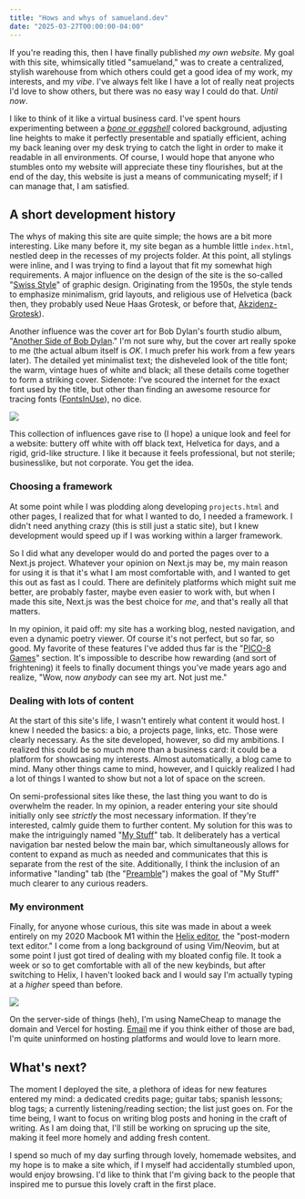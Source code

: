 ```yaml
---
title: "Hows and whys of samueland.dev"
date: "2025-03-27T00:00:00-04:00"
---
```


If you're reading this, then I have finally published *my own website*. My goal with this site, whimsically titled "samueland," was to create a centralized, stylish warehouse from which others could get a good idea of my work, my interests, and my *vibe*. I've always felt like I have a lot of really neat projects I'd love to show others, but there was no easy way I could do that. *Until now*.

I like to think of it like a virtual business card. I've spent hours experimenting between a [*bone* or *eggshell*](https://www.youtube.com/watch?v=cISYzA36-ZY) colored background, adjusting line heights to make it perfectly presentable and spatially efficient, aching my back leaning over my desk trying to catch the light in order to make it readable in all environments. Of course, I would hope that anyone who stumbles onto my website will appreciate these tiny flourishes, but at the end of the day, this website is just a means of communicating myself; if I can manage that, I am satisfied.

## A short development history

The whys of making this site are quite simple; the hows are a bit more interesting. Like many before it, my site began as a humble little `index.html`, nestled deep in the recesses of my projects folder. At this point, all stylings were inline, and I was trying to find a layout that fit my somewhat high requirements. A major influence on the design of the site is the so-called "[Swiss Style](https://en.wikipedia.org/wiki/Swiss_Style_(design))" of graphic design. Originating from the 1950s, the style tends to emphasize minimalism, grid layouts, and religious use of Helvetica (back then, they probably used Neue Haas Grotesk, or before that, [Akzidenz-Grotesk](https://en.wikipedia.org/wiki/Akzidenz-Grotesk)).

Another influence was the cover art for Bob Dylan's fourth studio album, "[Another Side of Bob Dylan](https://en.wikipedia.org/wiki/Another_Side_of_Bob_Dylan)." I'm not sure why, but the cover art really spoke to me (the actual album itself is *OK*. I much prefer his work from a few years later). The detailed yet minimalist text; the disheveled look of the title font; the warm, vintage hues of white and black; all these details come together to form a striking cover. Sidenote: I've scoured the internet for the exact font used by the title, but other than finding an awesome resource for tracing fonts ([FontsInUse](https://fontsinuse.com/tags/6504/bob-dylan)), no dice.

<img className="blogImg" src="/blog/media/asobd.jpg"/>

This collection of influences gave rise to (I hope) a unique look and feel for a website: buttery off white with off black text, Helvetica for days, and a rigid, grid-like structure. I like it because it feels professional, but not sterile; businesslike, but not corporate. You get the idea.

### Choosing a framework

At some point while I was plodding along developing `projects.html` and other pages, I realized that for what I wanted to do, I needed a framework. I didn't need anything crazy (this is still just a static site), but I knew development would speed up if I was working within a larger framework.

So I did what any developer would do and ported the pages over to a Next.js project. Whatever your opinion on Next.js may be, my main reason for using it is that it's what I am most comfortable with, and I wanted to get this out as fast as I could. There are definitely platforms which might suit me better, are probably faster, maybe even easier to work with, but when I made this site, Next.js was the best choice for *me*, and that's really all that matters.

In my opinion, it paid off: my site has a working blog, nested navigation, and even a dynamic poetry viewer. Of course it's not perfect, but so far, so good. My favorite of these features I've added thus far is the "[PICO-8 Games](/misc/games)" section. It's impossible to describe how rewarding (and sort of frightening) it feels to finally document things you've made years ago and realize, "Wow, now *anybody* can see my art. Not just me."

### Dealing with lots of content

At the start of this site's life, I wasn't entirely what content it would host. I knew I needed the basics: a bio, a projects page, links, etc. Those were clearly necessary. As the site developed, however, so did my ambitions. I realized this could be so much more than a business card: it could be a platform for showcasing my interests. Almost automatically, a blog came to mind. Many other things came to mind, however, and I quickly realized I had a lot of things I wanted to show but not a lot of space on the screen.

On semi-professional sites like these, the last thing you want to do is overwhelm the reader. In my opinion, a reader entering your site should initially only see *strictly* the most necessary information. If they're interested, calmly guide them to further content. My solution for this was to make the intriguingly named "[My Stuff](/misc)" tab. It deliberately has a vertical navigation bar nested below the main bar, which simultaneously allows for content to expand as much as needed and communicates that this is separate from the rest of the site. Additionally, I think the inclusion of an informative "landing" tab (the "[Preamble](/misc)") makes the goal of "My Stuff" much clearer to any curious readers.

### My environment
Finally, for anyone whose curious, this site was made in about a week entirely on my 2020 Macbook M1 within the [Helix editor](https://helix-editor.com/), the "post-modern text editor." I come from a long background of using Vim/Neovim, but at some point I just got tired of dealing with my bloated config file. It took a week or so to get comfortable with all of the new keybinds, but after switching to Helix, I haven't looked back and I would say I'm actually typing at a *higher* speed than before.

<img className="blogImg" src="/blog/media/dev-env.jpg"/>

On the server-side of things (heh), I'm using NameCheap to manage the domain and Vercel for hosting. [Email](mailto:andersonhenderson45@gmail.com) me if you think either of those are bad, I'm quite uninformed on hosting platforms and would love to learn more.

## What's next?
The moment I deployed the site, a plethora of ideas for new features entered my mind: a dedicated credits page; guitar tabs; spanish lessons; blog tags; a currently listening/reading section; the list just goes on. For the time being, I want to focus on writing blog posts and honing in the craft of writing. As I am doing that, I'll still be working on sprucing up the site, making it feel more homely and adding fresh content.

I spend so much of my day surfing through lovely, homemade websites, and my hope is to make a site which, if I myself had accidentally stumbled upon, would enjoy browsing. I'd like to think that I'm giving back to the people that inspired me to pursue this lovely craft in the first place.
